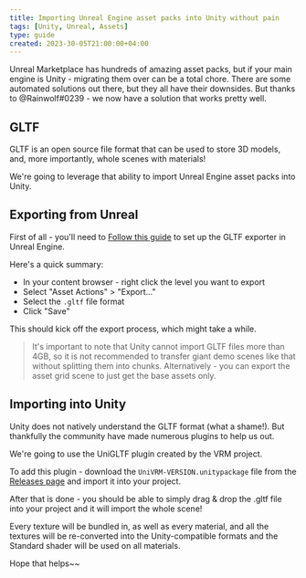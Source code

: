 ```yaml
---
title: Importing Unreal Engine asset packs into Unity without pain
tags: [Unity, Unreal, Assets]
type: guide
created: 2023-30-05T21:00:00+04:00
---
```


Unreal Marketplace has hundreds of amazing asset packs, but if your main engine is Unity - migrating them over can be a total chore. There are some automated solutions out there, but they all have their downsides. But thanks to @Rainwolf#0239 - we now have a solution that works pretty well.

## GLTF

GLTF is an open source file format that can be used to store 3D models, and, more importantly, whole scenes with materials!

We're going to leverage that ability to import Unreal Engine asset packs into Unity.

## Exporting from Unreal

First of all - you'll need to [Follow this guide](https://docs.unrealengine.com/5.1/en-US/exporting-unreal-engine-content-to-gltf/) to set up the GLTF exporter in Unreal Engine.

Here's a quick summary:

- In your content browser - right click the level you want to export
- Select "Asset Actions" > "Export..."
- Select the `.gltf` file format
- Click "Save"

This should kick off the export process, which might take a while.

> It's important to note that Unity cannot import GLTF files more than 4GB, so it is not recommended to transfer giant demo scenes like that without splitting them into chunks. Alternatively - you can export the asset grid scene to just get the base assets only.

## Importing into Unity

Unity does not natively understand the GLTF format (what a shame!). But thankfully the community have made numerous plugins to help us out.

We're going to use the UniGLTF plugin created by the VRM project.

To add this plugin - download the `UniVRM-VERSION.unitypackage` file from the [Releases page](https://github.com/vrm-c/UniVRM/releases/tag/v0.110.0) and import it into your project.

After that is done - you should be able to simply drag & drop the .gltf file into your project and it will import the whole scene!

Every texture will be bundled in, as well as every material, and all the textures will be re-converted into the Unity-compatible formats and the Standard shader will be used on all materials.

Hope that helps~~